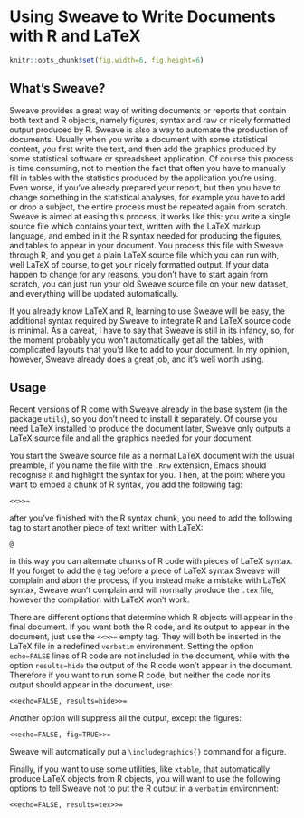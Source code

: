 # Using Sweave to Write Documents with R and LaTeX

```r
knitr::opts_chunk$set(fig.width=6, fig.height=6)
```

## What's Sweave?

Sweave provides a great way of writing documents or reports that contain both text and R objects, namely figures, syntax and raw or nicely formatted output produced by R. Sweave is also a way to automate the production of documents. Usually when you write a  document with some statistical content, you first write the text, and then add the graphics produced by some statistical software or spreadsheet application. Of course this process is time consuming, not to mention the fact that often you have to manually fill in tables with the statistics produced by the application you're using. Even worse, if you've already prepared your report, but then you have to change something in the statistical analyses, for example you have to add or drop a subject, the entire process must be repeated again from scratch. Sweave is aimed at easing this process, it works like this: you write a single source file which contains  your text, written with the LaTeX markup language, and embed in it the R syntax needed for producing the figures, and tables to appear in your document. You process this file with Sweave through R, and you get a plain LaTeX source file which you can run with, well LaTeX of course, to get your nicely formatted output. If your data happen to change for any reasons, you don't have to start again from scratch, you can just run your old Sweave source file on your new dataset, and everything will be updated automatically.

If you already know LaTeX and R, learning to use Sweave will be easy, the additional syntax required by Sweave to integrate R and LaTeX source code is minimal. As a caveat, I have to say that Sweave is still in its infancy, so, for the moment probably you won't automatically get all the tables, with complicated layouts that you'd like to add to your document. In my opinion, however, Sweave already does a great job, and it's well worth using.

## Usage

Recent versions of R come with Sweave already in the base system (in the package `utils`), so you don't need to install it separately. Of course you need LaTeX installed to produce the document later, Sweave only outputs a LaTeX source file and all the graphics needed for your document.

You start the Sweave source file as a normal LaTeX document with the usual preamble, if you name the file with the `.Rnw` extension, Emacs should recognise it and highlight the syntax for you. Then, at the point where you want to embed a chunk of R syntax, you add the following tag:

```
<<>>=
```

after you've finished with the R syntax chunk, you need to add the following tag to start another piece of text written with LaTeX:

```
@
```

in  this way you can alternate chunks of R code with pieces of LaTeX syntax. If you forget to add the `@` tag before a piece of LaTeX syntax Sweave will complain and abort the process, if you instead make a mistake with LaTeX syntax, Sweave won't complain and will normally produce the `.tex` file, however the compilation with LaTeX won't work.

There are different options that determine which R objects will appear in the final document. If you want both the R code, and its output to appear in the document, just use the `<<>>=` empty tag. They will both be inserted in the LaTeX file in a redefined `verbatim` environment. Setting the option `echo=FALSE` lines of R code are not included in the document, while with the option `results=hide` the output of the R code won't appear in the document. Therefore if you want to run some R code, but neither the code nor its output should appear in the document, use:

```
<<echo=FALSE, results=hide>>= 
```

Another option will suppress all the output, except the figures:

```
<<echo=FALSE, fig=TRUE>>=
```

Sweave will automatically put a `\includegraphics{}` command for a figure.

Finally, if you want to use some utilities, like `xtable`, that automatically produce LaTeX objects from R objects, you will want to use the following options to tell Sweave not to put the R output in a `verbatim` environment:

```
<<echo=FALSE, results=tex>>=
```
